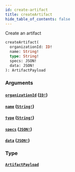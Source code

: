 ```yaml
---
id: create-artifact
title: createArtifact
hide_table_of_contents: false
---
```



Create an artifact

```graphql
createArtifact(
  organizationId: ID!
  name: String!
  type: String!
  specs: JSON!
  data: JSON!
): ArtifactPayload
```


### Arguments

#### [`organizationId`](#) ([`ID!`](/swapi/scalars/id))




#### [`name`](#) ([`String!`](/swapi/scalars/string))




#### [`type`](#) ([`String!`](/swapi/scalars/string))




#### [`specs`](#) ([`JSON!`](/swapi/scalars/json))




#### [`data`](#) ([`JSON!`](/swapi/scalars/json))




### Type

#### [`ArtifactPayload`](/swapi/objects/artifact-payload)






